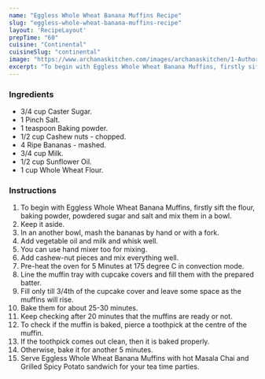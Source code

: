 ---
name: "Eggless Whole Wheat Banana Muffins Recipe"
slug: "eggless-whole-wheat-banana-muffins-recipe"
layout: 'RecipeLayout'
prepTime: "60"
cuisine: "Continental"
cuisineSlug: "continental"
image: "https://www.archanaskitchen.com/images/archanaskitchen/1-Author/Raksha_Kamat/Eggless_Whole_Wheat_Banana_Muffins.jpg"
excerpt: "To begin with Eggless Whole Wheat Banana Muffins, firstly sift the flour, baking powder, powdered sugar and salt and mix them in a bowl"
---

### Ingredients

- 3/4 cup Caster Sugar.
- 1 Pinch Salt.
- 1 teaspoon Baking powder.
- 1/2 cup Cashew nuts - chopped.
- 4 Ripe Bananas - mashed.
- 3/4 cup Milk.
- 1/2 cup Sunflower Oil.
- 1 cup Whole Wheat Flour.

### Instructions

1. To begin with Eggless Whole Wheat Banana Muffins, firstly sift the flour, baking powder, powdered sugar and salt and mix them in a bowl.
1. Keep it aside.
1. In an another bowl, mash the bananas by hand or with a fork.
1. Add vegetable oil and milk and whisk well.
1. You can use hand mixer too for mixing.
1. Add cashew-nut pieces and mix everything well.
1. Pre-heat the oven for 5 Minutes at 175 degree C in convection mode.
1. Line the muffin tray with cupcake covers and fill them with the prepared batter.
1. Fill only till 3/4th of the cupcake cover and leave some space as the muffins will rise.
1. Bake them for about 25-30 minutes.
1. Keep checking after 20 minutes that the muffins are ready or not.
1. To check if the muffin is baked, pierce a toothpick at the centre of the muffin.
1. If the toothpick comes out clean, then it is baked properly.
1. Otherwise, bake it for another 5 minutes.
1. Serve Eggless Whole Wheat Banana Muffins with hot Masala Chai and Grilled Spicy Potato sandwich for your tea time parties.

